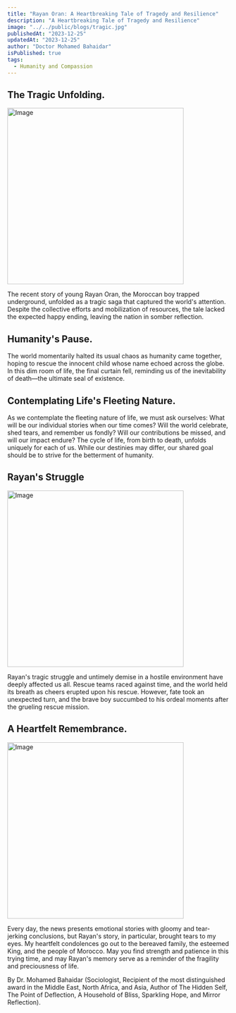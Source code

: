 ```yaml
---
title: "Rayan Oran: A Heartbreaking Tale of Tragedy and Resilience"
description: "A Heartbreaking Tale of Tragedy and Resilience"
image: "../../public/blogs/tragic.jpg"
publishedAt: "2023-12-25"
updatedAt: "2023-12-25"
author: "Doctor Mohamed Bahaidar"
isPublished: true
tags:
  - Humanity and Compassion
---
```


## The Tragic Unfolding.

<Image
  src="/blogs/ryanoran.jpg"
  width="400"
  height="400"
  alt="Image"
  sizes="100vw"
/>

The recent story of young Rayan Oran, the Moroccan boy trapped underground, unfolded as a tragic saga that captured the world's attention. Despite the collective efforts and mobilization of resources, the tale lacked the expected happy ending, leaving the nation in somber reflection.

## Humanity's Pause.

The world momentarily halted its usual chaos as humanity came together, hoping to rescue the innocent child whose name echoed across the globe. In this dim room of life, the final curtain fell, reminding us of the inevitability of death—the ultimate seal of existence.

## Contemplating Life's Fleeting Nature.

As we contemplate the fleeting nature of life, we must ask ourselves: What will be our individual stories when our time comes? Will the world celebrate, shed tears, and remember us fondly? Will our contributions be missed, and will our impact endure? The cycle of life, from birth to death, unfolds uniquely for each of us. While our destinies may differ, our shared goal should be to strive for the betterment of humanity.

## Rayan's Struggle

<Image
  src="/blogs/remember.jpeg"
  width="400"
  height="400"
  alt="Image"
  sizes="100vw"
/>

Rayan's tragic struggle and untimely demise in a hostile environment have deeply affected us all. Rescue teams raced against time, and the world held its breath as cheers erupted upon his rescue. However, fate took an unexpected turn, and the brave boy succumbed to his ordeal moments after the grueling rescue mission.

## A Heartfelt Remembrance.

<Image
  src="/blogs/condolences.jpeg"
  width="400"
  height="400"
  alt="Image"
  sizes="100vw"
/>

Every day, the news presents emotional stories with gloomy and tear-jerking conclusions, but Rayan's story, in particular, brought tears to my eyes. My heartfelt condolences go out to the bereaved family, the esteemed King, and the people of Morocco. May you find strength and patience in this trying time, and may Rayan's memory serve as a reminder of the fragility and preciousness of life.

By Dr. Mohamed Bahaidar (Sociologist, Recipient of the most distinguished award in the Middle East, North Africa, and Asia, Author of The Hidden Self, The Point of Deflection, A Household of Bliss, Sparkling Hope, and Mirror Reflection).

